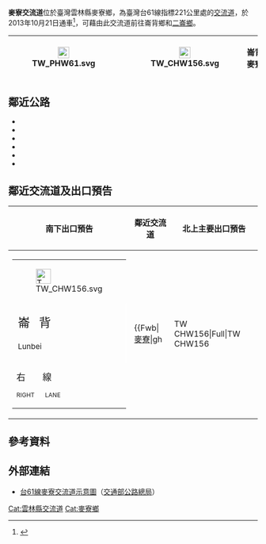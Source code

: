 {{Infobox Taiwan Highway IC
| name = 麥寮交流道
| name_en = Mailiao Interchange
| rd_type = EX
| rd_number = 61
| exit = 221
| exit_name = 麥寮
| location = [[臺灣|臺灣]][[雲林縣|雲林縣]][[麥寮鄉|麥寮鄉]]
| goto = 麥寮鄉、[[崙背鄉|崙背鄉]]
| connect = {{Jct|country=TWN|CH|156}}<br>{{Jct|country=TWN|CH|153a}}（平面側車道）
| class = 簡易鑽石型
| time = 2013年10月21日
| other =  
 {{maplink
 |frame = yes
 |zoom = 10
 |type = point
 |coord = {{Coord|23.7520|N|120.2668|E}}
 |type2 =shape
 |plain = yes
 }}
}}
'''麥寮交流道'''位於臺灣雲林縣麥寮鄉，為臺灣台61線指標221公里處的[[交流道|交流道]]，於2013年10月21日通車<ref>{{cite web | url = https://tw.news.yahoo.com/%E8%A5%BF%E6%BF%B1%E5%BF%AB%E9%80%9F%E8%B7%AF-%E9%BA%A5%E5%AF%AE-%E5%8F%B0%E8%A5%BF%E6%AE%B5%E6%98%8E%E9%96%8B%E9%80%9A-160000111.html| title = 西濱快速路 麥寮~台西段明開通 | accessdate = 2013-10-20}}</ref>，可藉由此交流道前往崙背鄉和[[二崙鄉|二崙鄉]]。
{|class="wikitable" style="text-align:center"
! [[File:TW_PHW61.svg|23px]]
| {{Taiwan Highway IC|221|麥寮}}
| [[File:TW_CHW156.svg|23px]]
| '''崙背　麥寮'''
|}

== 鄰近公路 ==
* {{Jct|country=TWN|PH|17}}
* {{Jct|country=TWN|CH|153a}}
* {{Jct|country=TWN|CH|156}}
* {{Jct|country=TWN|TRYL|6}}
* {{Jct|country=TWN|TRYL|7}}
* {{Jct|country=TWN|TRYL|8}}

== 鄰近交流道及出口預告 ==
{|class="toccolours" border="1" cellpadding="4" style="margin:0 auto; border-collapse:collapse; text-align:center; white-space:nowrap"
! 南下出口預告 !! 鄰近交流道 !! 北上主要出口預告
|-
| style="text-align:right; font-size:15px" | {{Taiwan Highway IC|221|麥寮}}
{|style="width:190px; background-color:#007F00; text-align:center; color:#FFF; font-weight:bold"
| colspan="2" | <div style="margin-top:6px; margin-bottom:3px">[[File:TW_CHW156.svg|30px]]</div>
|-
| style="width:90px; border-right:2px solid #FFF; line-height:24px; font-size:24px; word-spacing:12px" | 崙 背<div style="font-size:15px">Lunbei</div>
| style="width:90px; line-height:24px; font-size:24px; word-spacing:12px" | 麥 寮<div style="font-size:15px">Mailiao</div>
|-
| colspan="2" style="line-height:18px; font-size:18px; word-spacing:30px" | 右 線<div style="font-size:12px; word-spacing:18px">RIGHT LANE</div>
|}
|
{{Start expwy box|[[台灣省道快速公路|台灣省道快速公路]]}}
{{S-expwy IC|[[橋頭交流道|橋頭交流道]]|往　[[大城交流道|大城交流道]]}}
{{S-line|{{Jct|country=TWN|PH|61}}|221k|#9B0D15}}
{{S-expwy IC|[[湖仔內交流道|湖仔內交流道]]|往　[[崙豐交流道|崙豐交流道]]}}
{{Illus}}
{{Fwu|eh|[[大城鄉|大城]]}}
{{Fwi|Full|216|橋頭}}
{{Fwh|ehst}}
{{Fwm|TW PHW61}}
{{Fwh|ehst|221|麥寮}}
{{Fwb|[[麥寮鄉|麥寮]]|gh||TW CHW156|Full|TW CHW156||gh|[[崙背鄉|崙背]]|iconsize=30px}}
{{Fwh|ehst}}
{{Fwm|TW PHW61}}
{{Fwh|ehst}}
{{Fwi|Full|224|湖仔內}}
{{Fwd|eh|[[臺西鄉|臺西]]}}
{{Fwed}}
| style="text-align:right; font-size:15px" | {{Taiwan Highway IC|221|麥寮}}
{|style="width:190px; background-color:#007F00; text-align:center; color:#FFF; font-weight:bold"
| colspan="2" | <div style="margin-top:6px; margin-bottom:3px">[[File:TW_CHW156.svg|30px]]</div>
|-
| style="width:90px; border-right:2px solid #FFF; line-height:24px; font-size:24px; word-spacing:12px" | 麥 寮<div style="font-size:15px">Mailiao</div>
| style="width:90px; line-height:24px; font-size:24px; word-spacing:12px" | 崙 背<div style="font-size:15px">Lunbei</div>
|-
| colspan="2" style="line-height:18px; font-size:18px; word-spacing:30px" | 右 線<div style="font-size:12px; word-spacing:18px">RIGHT LANE</div>
|}
|}

==參考資料==
{{Reflist}}

== 外部連結 ==
* [https://www.thb.gov.tw/resource/upload/Expressway/82490bc6-89cf-4d72-a3fd-27d52dabe796.jpg 台61線麥寮交流道示意圖]（[[交通部公路總局|交通部公路總局]]）

{{台61線}}

[[Cat:雲林縣交流道|Cat:雲林縣交流道]]
[[Cat:麥寮鄉|Cat:麥寮鄉]]
